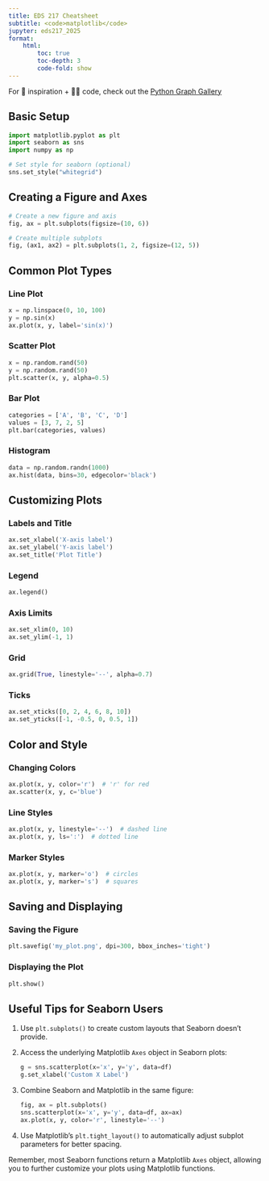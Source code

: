 ```yaml
---
title: EDS 217 Cheatsheet
subtitle: <code>matplotlib</code>
jupyter: eds217_2025
format: 
    html:
        toc: true
        toc-depth: 3
        code-fold: show
---
```


:::{.callout-tip}
For 🤯 inspiration + 👩‍💻 code, check out the [Python Graph Gallery](https://python-graph-gallery.com)
:::

## Basic Setup

```python
import matplotlib.pyplot as plt
import seaborn as sns
import numpy as np

# Set style for seaborn (optional)
sns.set_style("whitegrid")
```

## Creating a Figure and Axes

```python
# Create a new figure and axis
fig, ax = plt.subplots(figsize=(10, 6))

# Create multiple subplots
fig, (ax1, ax2) = plt.subplots(1, 2, figsize=(12, 5))
```

## Common Plot Types

### Line Plot

```python
x = np.linspace(0, 10, 100)
y = np.sin(x)
ax.plot(x, y, label='sin(x)')
```

### Scatter Plot

```python
x = np.random.rand(50)
y = np.random.rand(50)
plt.scatter(x, y, alpha=0.5)
```

### Bar Plot

```python
categories = ['A', 'B', 'C', 'D']
values = [3, 7, 2, 5]
plt.bar(categories, values)
```

### Histogram

```python
data = np.random.randn(1000)
ax.hist(data, bins=30, edgecolor='black')
```

## Customizing Plots

### Labels and Title

```python
ax.set_xlabel('X-axis label')
ax.set_ylabel('Y-axis label')
ax.set_title('Plot Title')
```

### Legend

```python
ax.legend()
```

### Axis Limits

```python
ax.set_xlim(0, 10)
ax.set_ylim(-1, 1)
```

### Grid

```python
ax.grid(True, linestyle='--', alpha=0.7)
```

### Ticks

```python
ax.set_xticks([0, 2, 4, 6, 8, 10])
ax.set_yticks([-1, -0.5, 0, 0.5, 1])
```

## Color and Style

### Changing Colors

```python
ax.plot(x, y, color='r')  # 'r' for red
ax.scatter(x, y, c='blue')
```

### Line Styles

```python
ax.plot(x, y, linestyle='--')  # dashed line
ax.plot(x, y, ls=':')  # dotted line
```

### Marker Styles

```python
ax.plot(x, y, marker='o')  # circles
ax.plot(x, y, marker='s')  # squares
```

## Saving and Displaying

### Saving the Figure

```python
plt.savefig('my_plot.png', dpi=300, bbox_inches='tight')
```

### Displaying the Plot

```python
plt.show()
```

## Useful Tips for Seaborn Users

1. Use `plt.subplots()` to create custom layouts that Seaborn doesn't provide.
2. Access the underlying Matplotlib `Axes` object in Seaborn plots:
   ```python
   g = sns.scatterplot(x='x', y='y', data=df)
   g.set_xlabel('Custom X Label')
   ```
3. Combine Seaborn and Matplotlib in the same figure:
   ```python
   fig, ax = plt.subplots()
   sns.scatterplot(x='x', y='y', data=df, ax=ax)
   ax.plot(x, y, color='r', linestyle='--')
   ```
4. Use Matplotlib's `plt.tight_layout()` to automatically adjust subplot parameters for better spacing.

Remember, most Seaborn functions return a Matplotlib `Axes` object, allowing you to further customize your plots using Matplotlib functions.